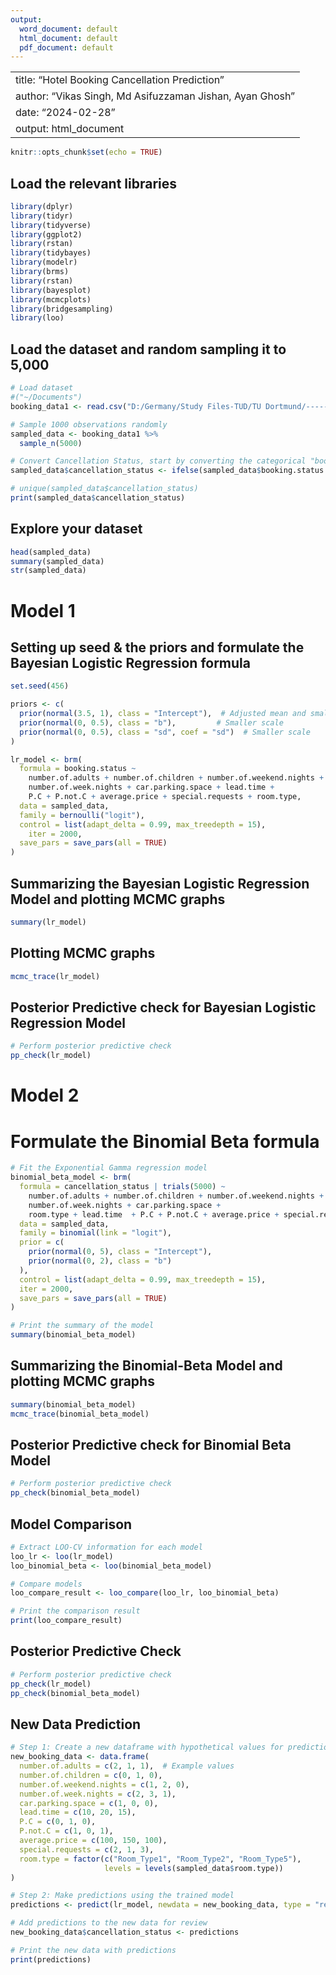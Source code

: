 ---
output:
  word_document: default
  html_document: default
  pdf_document: default
---
--
title: "Hotel Booking Cancellation Prediction"
author: "Vikas Singh, Md Asifuzzaman Jishan, Ayan Ghosh"
date: "2024-02-28"
output: html_document
---

```{r setup, include=FALSE}
knitr::opts_chunk$set(echo = TRUE)
```

## Load the relevant libraries
```{r, warning=FALSE, message=FALSE}
library(dplyr)
library(tidyr)
library(tidyverse)
library(ggplot2)
library(rstan)
library(tidybayes)
library(modelr)
library(brms)
library(rstan)
library(bayesplot)
library(mcmcplots)
library(bridgesampling)
library(loo)
```

## Load the dataset and random sampling it to 5,000
```{r, warning=FALSE, message=FALSE}

# Load dataset
#("~/Documents")
booking_data1 <- read.csv("D:/Germany/Study Files-TUD/TU Dortmund/--------Semester-8-Winter Term--------2023-2024/Applied Bayesian Data Analysis/R/booking.csv")

# Sample 1000 observations randomly
sampled_data <- booking_data1 %>%
  sample_n(5000)

# Convert Cancellation Status, start by converting the categorical "booking.status" variable into numeric format:
sampled_data$cancellation_status <- ifelse(sampled_data$booking.status == "Canceled", 1, 0)

# unique(sampled_data$cancellation_status)
print(sampled_data$cancellation_status)
```

## Explore your dataset
```{r, warning=FALSE, message=FALSE}

head(sampled_data)
summary(sampled_data)
str(sampled_data)
```
#############################################################################################################################
# Model 1
## Setting up seed & the priors and formulate the Bayesian Logistic Regression formula
```{r message=FALSE, warning=FALSE}

set.seed(456)

priors <- c(
  prior(normal(3.5, 1), class = "Intercept"),  # Adjusted mean and smaller scale
  prior(normal(0, 0.5), class = "b"),         # Smaller scale
  prior(normal(0, 0.5), class = "sd", coef = "sd")  # Smaller scale
)

lr_model <- brm(
  formula = booking.status ~
    number.of.adults + number.of.children + number.of.weekend.nights +
    number.of.week.nights + car.parking.space + lead.time + 
    P.C + P.not.C + average.price + special.requests + room.type, 
  data = sampled_data, 
  family = bernoulli("logit"),
  control = list(adapt_delta = 0.99, max_treedepth = 15),
    iter = 2000,
  save_pars = save_pars(all = TRUE)
)
```

## Summarizing the Bayesian Logistic Regression Model and plotting MCMC graphs
```{r message=FALSE, warning=FALSE}

summary(lr_model)

```

## Plotting MCMC graphs
```{r message=FALSE, warning=FALSE}

mcmc_trace(lr_model)

```


## Posterior Predictive check for Bayesian Logistic Regression Model 
```{r, warning=FALSE, message=FALSE}

# Perform posterior predictive check
pp_check(lr_model)

```

######################################################################################################################

# Model 2
# Formulate the Binomial Beta formula
```{r, warning=FALSE, message=FALSE}

# Fit the Exponential Gamma regression model
binomial_beta_model <- brm(
  formula = cancellation_status | trials(5000) ~ 
    number.of.adults + number.of.children + number.of.weekend.nights + 
    number.of.week.nights + car.parking.space + 
    room.type + lead.time  + P.C + P.not.C + average.price + special.requests,
  data = sampled_data,
  family = binomial(link = "logit"),
  prior = c(
    prior(normal(0, 5), class = "Intercept"),
    prior(normal(0, 2), class = "b")
  ),
  control = list(adapt_delta = 0.99, max_treedepth = 15),
  iter = 2000,
  save_pars = save_pars(all = TRUE)
)

# Print the summary of the model
summary(binomial_beta_model)

```

## Summarizing the Binomial-Beta Model and plotting MCMC graphs
```{r, warning=FALSE, message=FALSE}

summary(binomial_beta_model)
mcmc_trace(binomial_beta_model)
```

## Posterior Predictive check for Binomial Beta Model 
```{r, warning=FALSE, message=FALSE}

# Perform posterior predictive check
pp_check(binomial_beta_model)

```
#######################################################################################################################

## Model Comparison
```{r, warning=FALSE, message=FALSE}

# Extract LOO-CV information for each model
loo_lr <- loo(lr_model)
loo_binomial_beta <- loo(binomial_beta_model)

# Compare models
loo_compare_result <- loo_compare(loo_lr, loo_binomial_beta)

# Print the comparison result
print(loo_compare_result)
```

## Posterior Predictive Check
```{r, warning=FALSE, message=FALSE}

# Perform posterior predictive check
pp_check(lr_model)
pp_check(binomial_beta_model)
```


## New Data Prediction
```{r, warning=FALSE, message=FALSE}

# Step 1: Create a new dataframe with hypothetical values for prediction
new_booking_data <- data.frame(
  number.of.adults = c(2, 1, 1),  # Example values
  number.of.children = c(0, 1, 0),
  number.of.weekend.nights = c(1, 2, 0),
  number.of.week.nights = c(2, 3, 1),
  car.parking.space = c(1, 0, 0),
  lead.time = c(10, 20, 15),
  P.C = c(0, 1, 0),
  P.not.C = c(1, 0, 1),
  average.price = c(100, 150, 100),
  special.requests = c(2, 1, 3),
  room.type = factor(c("Room_Type1", "Room_Type2", "Room_Type5"), 
                     levels = levels(sampled_data$room.type))
)

# Step 2: Make predictions using the trained model
predictions <- predict(lr_model, newdata = new_booking_data, type = "response")

# Add predictions to the new data for review
new_booking_data$cancellation_status <- predictions

# Print the new data with predictions
print(predictions)

```
